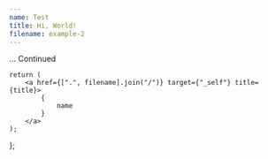 ```yaml
---
name: Test
title: Hi, World!
filename: example-2
---
```


... Continued

[//]: # (Start-of-JSX [Link])

    return (
        <a href={[".", filename].join("/")} target={"_self"} title={title}>
            {
                name
            }
        </a>
    );
};

[//]: # (End-of-JSX [Link])